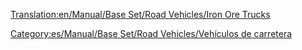 [[Translation:en/Manual/Base Set/Road Vehicles/Iron Ore Trucks]]

{{es/Manual/Base Set/Road Vehicles/Vehículo de carretera|nombre    = Camión de Hierro MPS
  |imagen    = en/Archive/Old 32bpp/MPS Iron Ore Truck.png
  |precio    = 9.922 € (4.961 £)
  |velocidad = 48 km/h (30 mph)
  |coste     = 842 € (421 £)
  |diseño    = 1936
  |duración  = 15
  |capacidad = 22 toneladas de mineral de hierro
}}
{{es/Manual/Base Set/Road Vehicles/Vehículo de carretera|nombre    = Camión de Hierro Uhl
  |imagen    = en/Archive/Old 32bpp/Uhl Iron Ore Truck.png
  |precio    = 11.480 € (5,740 £)
  |velocidad = 88 km/h (55 mph)
  |coste     = 1.574 € (787 £)
  |diseño    = 1977
  |duración  = 15
  |capacidad = 25 toneladas de mineral de hierro
}}
{{es/Manual/Base Set/Road Vehicles/Vehículo de carretera|nombre    = Camión de Hierro Chippy
  |imagen    = en/Archive/Old 32bpp/Chippy Iron Ore Truck.png
  |precio    = 12.300 € (6.150 £)
  |velocidad = 112 km/h (70 mph)
  |coste     = 2.250 € (1,125 £)
  |diseño    = 2011
  |duración  = 15
  |capacidad = 27 toneladas de mineral de hierro
}}


[[Category:es/Manual/Base Set/Road Vehicles/Vehículos de carretera]]